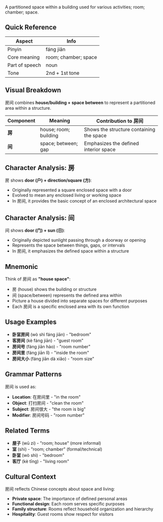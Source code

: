 A partitioned space within a building used for various activities; room; chamber; space.

## Quick Reference

| Aspect         | Info                    |
| -------------- | ----------------------- |
| Pinyin         | fáng jiān               |
| Core meaning   | room; chamber; space    |
| Part of speech | noun                    |
| Tone           | 2nd + 1st tone          |

## Visual Breakdown

房间 combines **house/building + space between** to represent a partitioned area within a structure.

| Component | Meaning                | Contribution to 房间                    |
| --------- | ---------------------- | --------------------------------------- |
| **房**    | house; room; building  | Shows the structure containing the space|
| **间**    | space; between; gap    | Emphasizes the defined interior space   |

## Character Analysis: 房

房 shows **door (户) + direction/square (方)**:
- Originally represented a square enclosed space with a door
- Evolved to mean any enclosed living or working space
- In 房间, it provides the basic concept of an enclosed architectural space

## Character Analysis: 间

间 shows **door (门) + sun (日)**:
- Originally depicted sunlight passing through a doorway or opening
- Represents the space between things, gaps, or intervals
- In 房间, it emphasizes the defined space within a structure

## Mnemonic

Think of 房间 as **"house space"**:
- 房 (house) shows the building or structure
- 间 (space/between) represents the defined area within
- Picture a house divided into separate spaces for different purposes
- Each 房间 is a specific enclosed area with its own function

## Usage Examples

- **卧室房间** (wò shì fáng jiān) - "bedroom"
- **客房间** (kè fáng jiān) - "guest room"
- **房间号** (fáng jiān hào) - "room number"
- **房间里** (fáng jiān lǐ) - "inside the room"
- **房间大小** (fáng jiān dà xiǎo) - "room size"

## Grammar Patterns

房间 is used as:
- **Location**: 在房间里 - "in the room"
- **Object**: 打扫房间 - "clean the room"
- **Subject**: 房间很大 - "the room is big"
- **Modifier**: 房间号码 - "room number"

## Related Terms

- **屋子** (wū zi) - "room; house" (more informal)
- **室** (shì) - "room; chamber" (formal/technical)
- **卧室** (wò shì) - "bedroom"
- **客厅** (kè tīng) - "living room"

## Cultural Context

房间 reflects Chinese concepts about space and living:
- **Private space**: The importance of defined personal areas
- **Functional design**: Each room serves specific purposes
- **Family structure**: Rooms reflect household organization and hierarchy
- **Hospitality**: Guest rooms show respect for visitors
